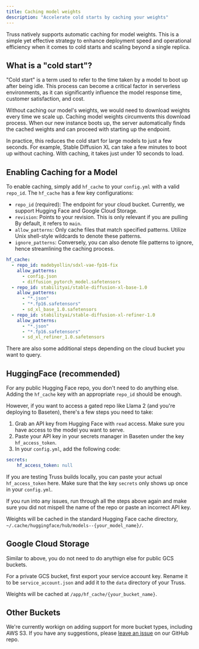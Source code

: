 ```yaml
---
title: Caching model weights
description: "Accelerate cold starts by caching your weights"
---
```


Truss natively supports automatic caching for model weights. This is a simple yet effective strategy to enhance deployment speed and operational efficiency when it comes to cold starts and scaling beyond a single replica.

## What is a "cold start"?
"Cold start" is a term used to refer to the time taken by a model to boot up after being idle. This process can become a critical factor in serverless environments, as it can significantly influence the model response time, customer satisfaction, and cost.

Without caching our model's weights, we would need to download weights every time we scale up. Caching model weights circumvents this download process. When our new instance boots up, the server automatically finds the cached weights and can proceed with starting up the endpoint.

In practice, this reduces the cold start for large models to just a few seconds. For example, Stable Diffusion XL can take a few minutes to boot up without caching. With caching, it takes just under 10 seconds to load.

## Enabling Caching for a Model

To enable caching, simply add `hf_cache` to your `config.yml` with a valid `repo_id`. The `hf_cache` has a few key configurations:
- `repo_id` (required): The endpoint for your cloud bucket. Currently, we support Hugging Face and Google Cloud Storage.
- `revision`: Points to your revision. This is only relevant if you are pulling By default, it refers to `main`.
- `allow_patterns`: Only cache files that match specified patterns. Utilize Unix shell-style wildcards to denote these patterns.
- `ignore_patterns`: Conversely, you can also denote file patterns to ignore, hence streamlining the caching process.

```yaml
hf_cache:
  - repo_id: madebyollin/sdxl-vae-fp16-fix
    allow_patterns:
      - config.json
      - diffusion_pytorch_model.safetensors
  - repo_id: stabilityai/stable-diffusion-xl-base-1.0
    allow_patterns:
      - "*.json"
      - "*.fp16.safetensors"
      - sd_xl_base_1.0.safetensors
  - repo_id: stabilityai/stable-diffusion-xl-refiner-1.0
    allow_patterns:
      - "*.json"
      - "*.fp16.safetensors"
      - sd_xl_refiner_1.0.safetensors
```


There are also some additional steps depending on the cloud bucket you want to query.

## HuggingFace (recommended)
For any public Hugging Face repo, you don't need to do anything else. Adding the `hf_cache` key with an appropriate `repo_id` should be enough.

However, if you want to access a gated repo like Llama 2 (and you're deploying to Baseten), there's a few steps you need to take:
1. Grab an API key from Hugging Face with `read` access. Make sure you have access to the model you want to serve.
2. Paste your API key in your secrets manager in Baseten under the key `hf_access_token`.
3. In your `config.yml`, add the following code:

```yaml
secrets:
    hf_access_token: null
```

If you are testing Truss builds locally, you can paste your actual `hf_access_token` here. Make sure that the key `secrets` only shows up once in your `config.yml`.

If you run into any issues, run through all the steps above again and make sure you did not mispell the name of the repo or paste an incorrect API key.

Weights will be cached in the standard Hugging Face cache directory, `~/.cache/huggingface/hub/models--{your_model_name}/`.


## Google Cloud Storage
Similar to above, you do not need to do anythign else for public GCS buckets.

For a private GCS bucket, first export your service account key. Rename it to be `service_account.json` and add it to the `data` directory of your Truss.

Weights will be cached at `/app/hf_cache/{your_bucket_name}`.


## Other Buckets

We're currently workign on adding support for more bucket types, including AWS S3. If you have any suggestions, please [leave an issue](https://github.com/basetenlabs/truss/issues) on our GitHub repo.
